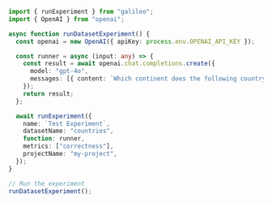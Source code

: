```typescript TypeScript
import { runExperiment } from "galileo";
import { OpenAI } from "openai";

async function runDatasetExperiment() {
  const openai = new OpenAI({ apiKey: process.env.OPENAI_API_KEY });

  const runner = async (input: any) => {
    const result = await openai.chat.completions.create({
      model: "gpt-4o",
      messages: [{ content: `Which continent does the following country belong to ${input["input"]}!`, role: "user" }],
    });
    return result;
  };

  await runExperiment({
    name: `Test Experiment`,
    datasetName: "countries",
    function: runner,
    metrics: ["correctness"],
    projectName: "my-project",
  });
}

// Run the experiment
runDatasetExperiment();
```
